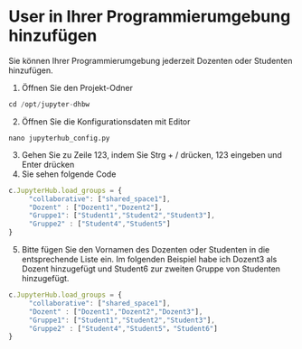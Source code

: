 # User in Ihrer Programmierumgebung hinzufügen

Sie können Ihrer Programmierumgebung jederzeit Dozenten oder Studenten hinzufügen.

1. Öffnen Sie den Projekt-Odner
``` js copy
cd /opt/jupyter-dhbw
```
2. Öffnen Sie die Konfigurationsdaten mit Editor
```
nano jupyterhub_config.py
```
3. Gehen Sie zu Zeile 123, indem Sie Strg + / drücken, 123 eingeben und Enter drücken
4. Sie sehen folgende Code
``` js
c.JupyterHub.load_groups = {
     "collaborative": ["shared_space1"],
     "Dozent" : ["Dozent1","Dozent2"],
     "Gruppe1": ["Student1","Student2","Student3"],
     "Gruppe2" : ["Student4","Student5"]
}
```
5. Bitte fügen Sie den Vornamen des Dozenten oder Studenten in die entsprechende Liste ein.
Im folgenden Beispiel habe ich Dozent3 als Dozent hinzugefügt und Student6 zur zweiten Gruppe von Studenten hinzugefügt.
``` js
c.JupyterHub.load_groups = {
     "collaborative": ["shared_space1"],
     "Dozent" : ["Dozent1","Dozent2","Dozent3"],
     "Gruppe1": ["Student1","Student2","Student3"],
     "Gruppe2" : ["Student4","Student5"，"Student6"]
}
```